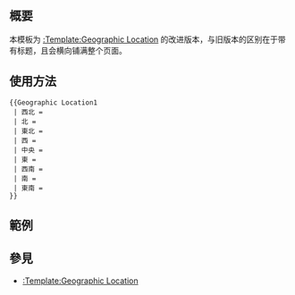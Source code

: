 {{NoteTA|G1=MediaWiki}}{{Documentation subpage}}

==概要==
本模板为 [[:Template:Geographic Location]] 的改进版本，与旧版本的区别在于带有标题，且会横向铺满整个页面。

==使用方法==
<pre>{{Geographic Location1
 | 西北 = 
 | 北 = 
 | 東北 = 
 | 西 = 
 | 中央 = 
 | 東 = 
 | 西南 = 
 | 南 = 
 | 東南 = 
}}</pre>


==範例==
<!--以条目[[奥地利]]为例-->

{{Geographic Location1
 | 西北 = {{GER}}
 | 北 = {{CZE}}
 | 東北 = 
 | 西 = {{SUI}}<br>{{LIE}}
 | 中央 = {{AUT}}
 | 東 = {{SVK}}
 | 西南 = {{ITA}}
 | 南 = {{SLO}}
 | 東南 = {{HUN}}
}}

==參見==
* [[:Template:Geographic Location]]

<includeonly>{{Sandbox other||<!-- 本行下加入模板的分類 -->
[[Category: 地理模板]]
}}</includeonly>